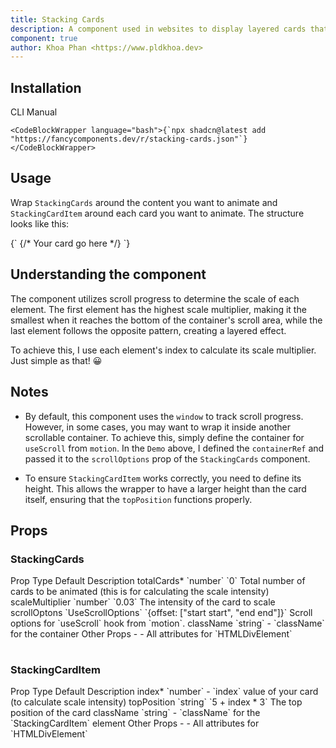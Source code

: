 ```yaml
---
title: Stacking Cards
description: A component used in websites to display layered cards that stack on top of one another, often with interactive animations.
component: true
author: Khoa Phan <https://www.pldkhoa.dev>
---
```


<ComponentPreview name="stacking-cards-demo" />

## Installation

<Tabs defaultValue="cli">
  <TabsList>
    <TabsTrigger value="cli">CLI</TabsTrigger>
    <TabsTrigger value="manual">Manual</TabsTrigger>
  </TabsList>
  <TabsContent value="cli">

    <CodeBlockWrapper language="bash">{`npx shadcn@latest add "https://fancycomponents.dev/r/stacking-cards.json"`}</CodeBlockWrapper>

  </TabsContent>
<TabsContent value="manual">

<ComponentSource name="stacking-cards" />

</TabsContent>
</Tabs>

## Usage

Wrap `StackingCards` around the content you want to animate and `StackingCardItem` around each card you want to animate.
The structure looks like this:

<CodeBlockWrapper language="typescript">
  {`<StackingCards>
  <StackingCardItem>
      {/* Your card go here */}
  </StackingCardItem>
</StackingCards>
`}
</CodeBlockWrapper>

## Understanding the component

The component utilizes scroll progress to determine the scale of each element. The first element has the highest scale multiplier, making it the smallest when it reaches the bottom of the container's scroll area, while the last element follows the opposite pattern, creating a layered effect.

To achieve this, I use each element's index to calculate its scale multiplier. Just simple as that! 😀

## Notes

- By default, this component uses the `window` to track scroll progress. However, in some cases, you may want to wrap it inside another scrollable container. To achieve this, simply define the container for `useScroll` from `motion`. In the `Demo` above, I defined the `containerRef` and passed it to the `scrollOptions` prop of the `StackingCards` component.

- To ensure `StackingCardItem` works correctly, you need to define its height. This allows the wrapper to have a larger height than the card itself, ensuring that the `topPosition` functions properly.

## Props

### StackingCards

<Table>
  <TableHeader>
    <TableRow>
      <TableHead>Prop</TableHead>
      <TableHead>Type</TableHead>
      <TableHead>Default</TableHead>
      <TableHead>Description</TableHead>
    </TableRow>
  </TableHeader>
  <TableBody>
    <TableRow>
      <TableCell>
        totalCards<span className="text-red-500">*</span>
      </TableCell>
      <TableCell>`number`</TableCell>
      <TableCell>`0`</TableCell>
      <TableCell>
        Total number of cards to be animated (this is for calculating the scale
        intensity)
      </TableCell>
    </TableRow>
    <TableRow>
      <TableCell>scaleMultiplier</TableCell>
      <TableCell>`number`</TableCell>
      <TableCell>`0.03`</TableCell>
      <TableCell>The intensity of the card to scale</TableCell>
    </TableRow>
    <TableRow>
      <TableCell>scrollOptons</TableCell>
      <TableCell>`UseScrollOptions`</TableCell>
      <TableCell>`{offset: ["start start", "end end"]}`</TableCell>
      <TableCell>Scroll options for `useScroll` hook from `motion`.</TableCell>
    </TableRow>
     <TableRow>
      <TableCell>className</TableCell>
      <TableCell>`string`</TableCell>
      <TableCell>-</TableCell>
      <TableCell>`className` for the container</TableCell>
    </TableRow>
     <TableRow>
      <TableCell>Other Props</TableCell>
      <TableCell>-</TableCell>
      <TableCell>-</TableCell>
      <TableCell>All attributes for `HTMLDivElement`</TableCell>
    </TableRow>
  </TableBody>
</Table>

### StackingCardItem

<Table>
  <TableHeader>
    <TableRow>
      <TableHead>Prop</TableHead>
      <TableHead>Type</TableHead>
      <TableHead>Default</TableHead>
      <TableHead>Description</TableHead>
    </TableRow>
  </TableHeader>
  <TableBody>
    <TableRow>
      <TableCell>
        index<span className="text-red-500">*</span>
      </TableCell>
      <TableCell>`number`</TableCell>
      <TableCell>-</TableCell>
      <TableCell>
        `index` value of your card (to calculate scale intensity)
      </TableCell>
    </TableRow>
    <TableRow>
      <TableCell>topPosition</TableCell>
      <TableCell>`string`</TableCell>
      <TableCell>`5 + index * 3`</TableCell>
      <TableCell>The top position of the card</TableCell>
    </TableRow>
    <TableRow>
      <TableCell>className</TableCell>
      <TableCell>`string`</TableCell>
      <TableCell>-</TableCell>
      <TableCell>`className` for the `StackingCardItem` element</TableCell>
    </TableRow>
    <TableRow>
      <TableCell>Other Props</TableCell>
      <TableCell>-</TableCell>
      <TableCell>-</TableCell>
      <TableCell>All attributes for `HTMLDivElement`</TableCell>
    </TableRow>
  </TableBody>
</Table>
